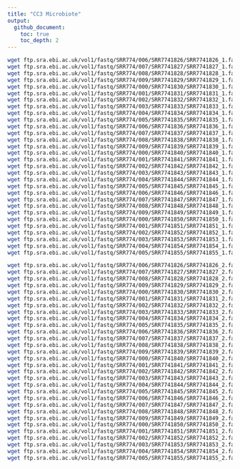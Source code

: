 ```yaml
---
title: "CC3 Microbiote"
output: 
  github_document:
    toc: true
    toc_depth: 2
---
```



```bash
wget ftp.sra.ebi.ac.uk/vol1/fastq/SRR774/006/SRR7741826/SRR7741826_1.fastq.gz
wget ftp.sra.ebi.ac.uk/vol1/fastq/SRR774/007/SRR7741827/SRR7741827_1.fastq.gz
wget ftp.sra.ebi.ac.uk/vol1/fastq/SRR774/008/SRR7741828/SRR7741828_1.fastq.gz
wget ftp.sra.ebi.ac.uk/vol1/fastq/SRR774/009/SRR7741829/SRR7741829_1.fastq.gz
wget ftp.sra.ebi.ac.uk/vol1/fastq/SRR774/000/SRR7741830/SRR7741830_1.fastq.gz
wget ftp.sra.ebi.ac.uk/vol1/fastq/SRR774/001/SRR7741831/SRR7741831_1.fastq.gz
wget ftp.sra.ebi.ac.uk/vol1/fastq/SRR774/002/SRR7741832/SRR7741832_1.fastq.gz
wget ftp.sra.ebi.ac.uk/vol1/fastq/SRR774/003/SRR7741833/SRR7741833_1.fastq.gz
wget ftp.sra.ebi.ac.uk/vol1/fastq/SRR774/004/SRR7741834/SRR7741834_1.fastq.gz
wget ftp.sra.ebi.ac.uk/vol1/fastq/SRR774/005/SRR7741835/SRR7741835_1.fastq.gz
wget ftp.sra.ebi.ac.uk/vol1/fastq/SRR774/006/SRR7741836/SRR7741836_1.fastq.gz
wget ftp.sra.ebi.ac.uk/vol1/fastq/SRR774/007/SRR7741837/SRR7741837_1.fastq.gz
wget ftp.sra.ebi.ac.uk/vol1/fastq/SRR774/008/SRR7741838/SRR7741838_1.fastq.gz
wget ftp.sra.ebi.ac.uk/vol1/fastq/SRR774/009/SRR7741839/SRR7741839_1.fastq.gz
wget ftp.sra.ebi.ac.uk/vol1/fastq/SRR774/000/SRR7741840/SRR7741840_1.fastq.gz
wget ftp.sra.ebi.ac.uk/vol1/fastq/SRR774/001/SRR7741841/SRR7741841_1.fastq.gz
wget ftp.sra.ebi.ac.uk/vol1/fastq/SRR774/002/SRR7741842/SRR7741842_1.fastq.gz
wget ftp.sra.ebi.ac.uk/vol1/fastq/SRR774/003/SRR7741843/SRR7741843_1.fastq.gz
wget ftp.sra.ebi.ac.uk/vol1/fastq/SRR774/004/SRR7741844/SRR7741844_1.fastq.gz
wget ftp.sra.ebi.ac.uk/vol1/fastq/SRR774/005/SRR7741845/SRR7741845_1.fastq.gz
wget ftp.sra.ebi.ac.uk/vol1/fastq/SRR774/006/SRR7741846/SRR7741846_1.fastq.gz
wget ftp.sra.ebi.ac.uk/vol1/fastq/SRR774/007/SRR7741847/SRR7741847_1.fastq.gz
wget ftp.sra.ebi.ac.uk/vol1/fastq/SRR774/008/SRR7741848/SRR7741848_1.fastq.gz
wget ftp.sra.ebi.ac.uk/vol1/fastq/SRR774/009/SRR7741849/SRR7741849_1.fastq.gz
wget ftp.sra.ebi.ac.uk/vol1/fastq/SRR774/000/SRR7741850/SRR7741850_1.fastq.gz
wget ftp.sra.ebi.ac.uk/vol1/fastq/SRR774/001/SRR7741851/SRR7741851_1.fastq.gz
wget ftp.sra.ebi.ac.uk/vol1/fastq/SRR774/002/SRR7741852/SRR7741852_1.fastq.gz
wget ftp.sra.ebi.ac.uk/vol1/fastq/SRR774/003/SRR7741853/SRR7741853_1.fastq.gz
wget ftp.sra.ebi.ac.uk/vol1/fastq/SRR774/004/SRR7741854/SRR7741854_1.fastq.gz
wget ftp.sra.ebi.ac.uk/vol1/fastq/SRR774/005/SRR7741855/SRR7741855_1.fastq.gz
```
```bash
wget ftp.sra.ebi.ac.uk/vol1/fastq/SRR774/006/SRR7741826/SRR7741826_2.fastq.gz
wget ftp.sra.ebi.ac.uk/vol1/fastq/SRR774/007/SRR7741827/SRR7741827_2.fastq.gz
wget ftp.sra.ebi.ac.uk/vol1/fastq/SRR774/008/SRR7741828/SRR7741828_2.fastq.gz
wget ftp.sra.ebi.ac.uk/vol1/fastq/SRR774/009/SRR7741829/SRR7741829_2.fastq.gz
wget ftp.sra.ebi.ac.uk/vol1/fastq/SRR774/000/SRR7741830/SRR7741830_2.fastq.gz
wget ftp.sra.ebi.ac.uk/vol1/fastq/SRR774/001/SRR7741831/SRR7741831_2.fastq.gz
wget ftp.sra.ebi.ac.uk/vol1/fastq/SRR774/002/SRR7741832/SRR7741832_2.fastq.gz
wget ftp.sra.ebi.ac.uk/vol1/fastq/SRR774/003/SRR7741833/SRR7741833_2.fastq.gz
wget ftp.sra.ebi.ac.uk/vol1/fastq/SRR774/004/SRR7741834/SRR7741834_2.fastq.gz
wget ftp.sra.ebi.ac.uk/vol1/fastq/SRR774/005/SRR7741835/SRR7741835_2.fastq.gz
wget ftp.sra.ebi.ac.uk/vol1/fastq/SRR774/006/SRR7741836/SRR7741836_2.fastq.gz
wget ftp.sra.ebi.ac.uk/vol1/fastq/SRR774/007/SRR7741837/SRR7741837_2.fastq.gz
wget ftp.sra.ebi.ac.uk/vol1/fastq/SRR774/008/SRR7741838/SRR7741838_2.fastq.gz
wget ftp.sra.ebi.ac.uk/vol1/fastq/SRR774/009/SRR7741839/SRR7741839_2.fastq.gz
wget ftp.sra.ebi.ac.uk/vol1/fastq/SRR774/000/SRR7741840/SRR7741840_2.fastq.gz
wget ftp.sra.ebi.ac.uk/vol1/fastq/SRR774/001/SRR7741841/SRR7741841_2.fastq.gz
wget ftp.sra.ebi.ac.uk/vol1/fastq/SRR774/002/SRR7741842/SRR7741842_2.fastq.gz
wget ftp.sra.ebi.ac.uk/vol1/fastq/SRR774/003/SRR7741843/SRR7741843_2.fastq.gz
wget ftp.sra.ebi.ac.uk/vol1/fastq/SRR774/004/SRR7741844/SRR7741844_2.fastq.gz
wget ftp.sra.ebi.ac.uk/vol1/fastq/SRR774/005/SRR7741845/SRR7741845_2.fastq.gz
wget ftp.sra.ebi.ac.uk/vol1/fastq/SRR774/006/SRR7741846/SRR7741846_2.fastq.gz
wget ftp.sra.ebi.ac.uk/vol1/fastq/SRR774/007/SRR7741847/SRR7741847_2.fastq.gz
wget ftp.sra.ebi.ac.uk/vol1/fastq/SRR774/008/SRR7741848/SRR7741848_2.fastq.gz
wget ftp.sra.ebi.ac.uk/vol1/fastq/SRR774/009/SRR7741849/SRR7741849_2.fastq.gz
wget ftp.sra.ebi.ac.uk/vol1/fastq/SRR774/000/SRR7741850/SRR7741850_2.fastq.gz
wget ftp.sra.ebi.ac.uk/vol1/fastq/SRR774/001/SRR7741851/SRR7741851_2.fastq.gz
wget ftp.sra.ebi.ac.uk/vol1/fastq/SRR774/002/SRR7741852/SRR7741852_2.fastq.gz
wget ftp.sra.ebi.ac.uk/vol1/fastq/SRR774/003/SRR7741853/SRR7741853_2.fastq.gz
wget ftp.sra.ebi.ac.uk/vol1/fastq/SRR774/004/SRR7741854/SRR7741854_2.fastq.gz
wget ftp.sra.ebi.ac.uk/vol1/fastq/SRR774/005/SRR7741855/SRR7741855_2.fastq.gz
```

